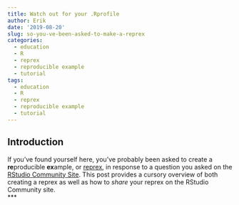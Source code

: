 ```yaml
---
title: Watch out for your .Rprofile
author: Erik
date: '2019-08-20'
slug: so-you-ve-been-asked-to-make-a-reprex
categories:
  - education
  - R
  - reprex
  - reproducible example
  - tutorial
tags:
  - education
  - R
  - reprex
  - reproducible example
  - tutorial
---
```

## Introduction
If you've found yourself here, you've probably been asked to create a **re**producible **ex**ample, or [reprex](https://www.tidyverse.org/help/), in response to a question you asked on the [RStudio Community Site](https://community.rstudio.com/). This post provides a cursory overview of both creating a reprex as well as how to _share_ your reprex on the RStudio Community site.  
***


